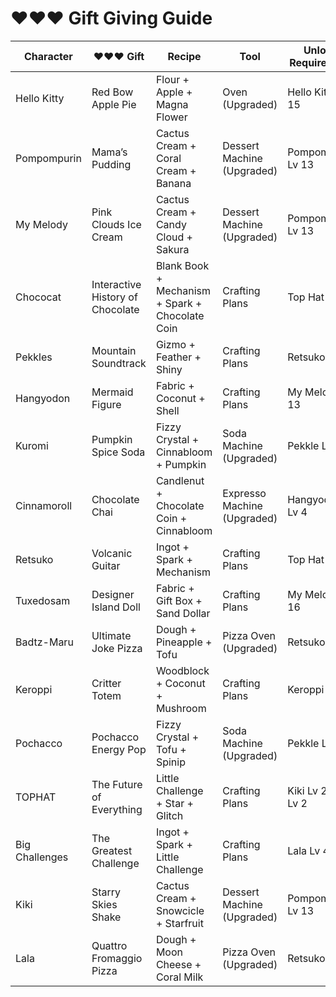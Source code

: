 # ❤️❤️❤️ Gift Giving Guide

| Character | ❤️❤️❤️ Gift | Recipe | Tool | Unlock Requirement |
| --- | --- | --- | --- | --- |
| Hello Kitty | Red Bow Apple Pie | Flour + Apple + Magna Flower | Oven (Upgraded) | Hello Kitty Lv 15 |
| Pompompurin | Mama’s Pudding | Cactus Cream + Coral Cream + Banana | Dessert Machine (Upgraded) | Pompompurin Lv 13 |
| My Melody | Pink Clouds Ice Cream | Cactus Cream + Candy Cloud + Sakura | Dessert Machine (Upgraded) | Pompompurin Lv 13 |
| Chococat | Interactive History of Chocolate | Blank Book + Mechanism + Spark + Chocolate Coin | Crafting Plans | Top Hat Lv 3 |
| Pekkles | Mountain Soundtrack | Gizmo + Feather + Shiny | Crafting Plans | Retsuko Lv 8 |
| Hangyodon | Mermaid Figure | Fabric + Coconut + Shell | Crafting Plans | My Melody Lv 13 |
| Kuromi | Pumpkin Spice Soda | Fizzy Crystal + Cinnabloom + Pumpkin | Soda Machine (Upgraded) | Pekkle Lv 6 |
| Cinnamoroll | Chocolate Chai | Candlenut + Chocolate Coin + Cinnabloom | Expresso Machine (Upgraded) | Hangyodon Lv 4 |
| Retsuko | Volcanic Guitar | Ingot + Spark + Mechanism | Crafting Plans | Top Hat Lv 4 |
| Tuxedosam | Designer Island Doll | Fabric + Gift Box + Sand Dollar | Crafting Plans | My Melody Lv 16 |
| Badtz-Maru | Ultimate Joke Pizza | Dough + Pineapple + Tofu | Pizza Oven (Upgraded) | Retsuko Lv 9 |
| Keroppi | Critter Totem | Woodblock + Coconut + Mushroom | Crafting Plans | Keroppi Lv 10 |
| Pochacco | Pochacco Energy Pop | Fizzy Crystal + Tofu + Spinip | Soda Machine (Upgraded) | Pekkle Lv 6 |
| TOPHAT | The Future of Everything | Little Challenge + Star + Glitch | Crafting Plans | Kiki Lv 2, Lala Lv 2 |
| Big Challenges | The Greatest Challenge | Ingot + Spark + Little Challenge | Crafting Plans | Lala Lv 4 |
| Kiki | Starry Skies Shake | Cactus Cream + Snowcicle + Starfruit | Dessert Machine (Upgraded) | Pompompurin Lv 13 |
| Lala | Quattro Fromaggio Pizza | Dough + Moon Cheese + Coral Milk | Pizza Oven (Upgraded) | Retsuko Lv 9 |